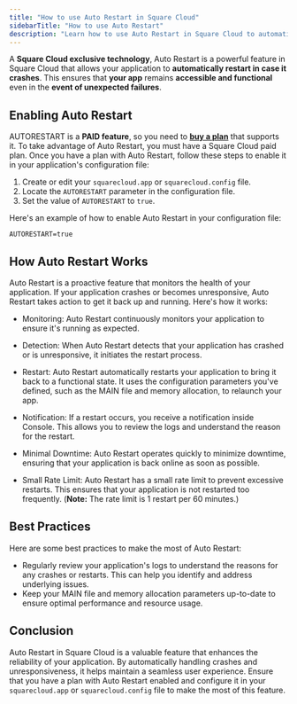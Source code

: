 ```yaml
---
title: "How to use Auto Restart in Square Cloud"
sidebarTitle: "How to use Auto Restart"
description: "Learn how to use Auto Restart in Square Cloud to automatically restart your application in case it crashes."
---
```


A **Square Cloud exclusive technology**, Auto Restart is a powerful feature in Square Cloud that allows your application to **automatically restart in case it crashes**. This ensures that **your app** remains **accessible and functional** even in the **event of unexpected failures**.

## Enabling Auto Restart
<Note>AUTORESTART is a **PAID feature**, so you need to [**buy a plan**](https://squarecloud.app/plans) that supports it.</Note>
To take advantage of Auto Restart, you must have a Square Cloud paid plan.
Once you have a plan with Auto Restart, follow these steps to enable it in your application's configuration file:

1. Create or edit your `squarecloud.app` or `squarecloud.config` file.
2. Locate the `AUTORESTART` parameter in the configuration file.
3. Set the value of `AUTORESTART` to `true`.

Here's an example of how to enable Auto Restart in your configuration file:

```systemd squarecloud.app
AUTORESTART=true
```

## How Auto Restart Works

Auto Restart is a proactive feature that monitors the health of your application. If your application crashes or becomes unresponsive, Auto Restart takes action to get it back up and running. Here's how it works:

- Monitoring: Auto Restart continuously monitors your application to ensure it's running as expected.

- Detection: When Auto Restart detects that your application has crashed or is unresponsive, it initiates the restart process.

- Restart: Auto Restart automatically restarts your application to bring it back to a functional state. It uses the configuration parameters you've defined, such as the MAIN file and memory allocation, to relaunch your app.

- Notification: If a restart occurs, you receive a notification inside Console. This allows you to review the logs and understand the reason for the restart.

- Minimal Downtime: Auto Restart operates quickly to minimize downtime, ensuring that your application is back online as soon as possible.

- Small Rate Limit: Auto Restart has a small rate limit to prevent excessive restarts. This ensures that your application is not restarted too frequently. (**Note:** The rate limit is 1 restart per 60 minutes.)

## Best Practices

Here are some best practices to make the most of Auto Restart:

-  Regularly review your application's logs to understand the reasons for any crashes or restarts. This can help you identify and address underlying issues.
- Keep your MAIN file and memory allocation parameters up-to-date to ensure optimal performance and resource usage.

## Conclusion

Auto Restart in Square Cloud is a valuable feature that enhances the reliability of your application. By automatically handling crashes and unresponsiveness, it helps maintain a seamless user experience. Ensure that you have a plan with Auto Restart enabled and configure it in your `squarecloud.app` or `squarecloud.config` file to make the most of this feature.
